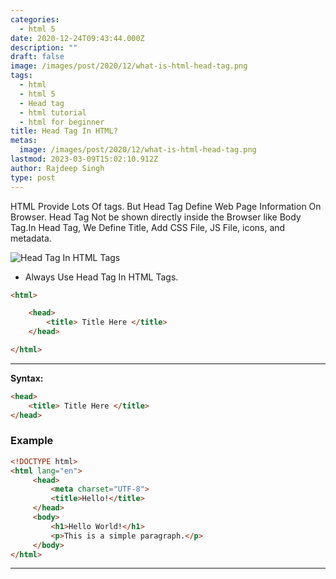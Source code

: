 ```yaml
---
categories:
  - html 5
date: 2020-12-24T09:43:44.000Z
description: ""
draft: false
image: /images/post/2020/12/what-is-html-head-tag.png
tags:
  - html
  - html 5
  - Head tag
  - html tutorial
  - html for beginner
title: Head Tag In HTML?
metas:
  image: /images/post/2020/12/what-is-html-head-tag.png
lastmod: 2023-03-09T15:02:10.912Z
author: Rajdeep Singh
type: post
---
```


HTML Provide Lots Of tags. But Head Tag Define Web Page Information On Browser.
Head Tag Not be shown directly inside the Browser like Body Tag.In Head Tag, We
Define Title, Add CSS File, JS File, icons, and metadata.

![Head Tag In HTML Tags](/images/post/2020/12/head-tag-2.jpg 'Head Tag In HTML Tags')

- Always Use Head Tag In HTML Tags.

```html
<html> 

    <head> 
        <title> Title Here </title>
    </head>

</html>
```

---

**Syntax:**

```html
<head> 
	<title> Title Here </title>
</head>
```

### Example

```html
<!DOCTYPE html>
<html lang="en">
     <head>
         <meta charset="UTF-8">
         <title>Hello!</title>
     </head>
     <body>
         <h1>Hello World!</h1>
         <p>This is a simple paragraph.</p>
     </body>
</html>
```

---
